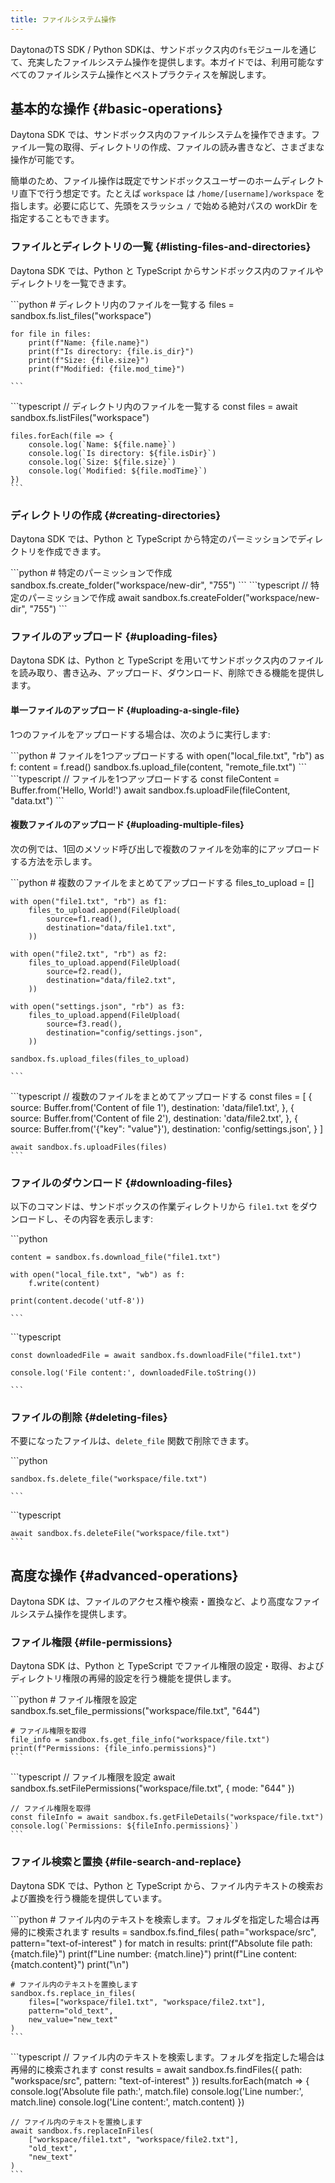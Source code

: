 ```yaml
---
title: ファイルシステム操作
---
```



DaytonaのTS SDK / Python SDKは、サンドボックス内の`fs`モジュールを通じて、充実したファイルシステム操作を提供します。本ガイドでは、利用可能なすべてのファイルシステム操作とベストプラクティスを解説します。

## 基本的な操作 \{#basic-operations\}

Daytona SDK では、サンドボックス内のファイルシステムを操作できます。ファイル一覧の取得、ディレクトリの作成、ファイルの読み書きなど、さまざまな操作が可能です。

簡単のため、ファイル操作は既定でサンドボックスユーザーのホームディレクトリ直下で行う想定です。たとえば `workspace` は `/home/[username]/workspace` を指します。必要に応じて、先頭をスラッシュ `/` で始める絶対パスの workDir を指定することもできます。

### ファイルとディレクトリの一覧 \{#listing-files-and-directories\}

Daytona SDK では、Python と TypeScript からサンドボックス内のファイルやディレクトリを一覧できます。

<Tabs>
  <TabItem label="Python" icon="seti:python">
    ```python
    # ディレクトリ内のファイルを一覧する
    files = sandbox.fs.list_files("workspace")

    for file in files:
        print(f"Name: {file.name}")
        print(f"Is directory: {file.is_dir}")
        print(f"Size: {file.size}")
        print(f"Modified: {file.mod_time}")

    ```
  </TabItem>

  <TabItem label="TypeScript" icon="seti:typescript">
    ```typescript
    // ディレクトリ内のファイルを一覧する
    const files = await sandbox.fs.listFiles("workspace")

    files.forEach(file => {
        console.log(`Name: ${file.name}`)
        console.log(`Is directory: ${file.isDir}`)
        console.log(`Size: ${file.size}`)
        console.log(`Modified: ${file.modTime}`)
    })
    ```
  </TabItem>
</Tabs>

### ディレクトリの作成 \{#creating-directories\}

Daytona SDK では、Python と TypeScript から特定のパーミッションでディレクトリを作成できます。

<Tabs>
  <TabItem label="Python" icon="seti:python">
    ```python
    # 特定のパーミッションで作成
    sandbox.fs.create_folder("workspace/new-dir", "755")
    ```
  </TabItem>

  <TabItem label="TypeScript" icon="seti:typescript">
    ```typescript
    // 特定のパーミッションで作成
    await sandbox.fs.createFolder("workspace/new-dir", "755")
    ```
  </TabItem>
</Tabs>

### ファイルのアップロード \{#uploading-files\}

Daytona SDK は、Python と TypeScript を用いてサンドボックス内のファイルを読み取り、書き込み、アップロード、ダウンロード、削除できる機能を提供します。

#### 単一ファイルのアップロード \{#uploading-a-single-file\}

1つのファイルをアップロードする場合は、次のように実行します:

<Tabs>
  <TabItem label="Python" icon="seti:python">
    ```python
    # ファイルを1つアップロードする
    with open("local_file.txt", "rb") as f:
        content = f.read()
    sandbox.fs.upload_file(content, "remote_file.txt")
    ```
  </TabItem>

  <TabItem label="TypeScript" icon="seti:typescript">
    ```typescript
    // ファイルを1つアップロードする
    const fileContent = Buffer.from('Hello, World!')
    await sandbox.fs.uploadFile(fileContent, "data.txt")
    ```
  </TabItem>
</Tabs>

#### 複数ファイルのアップロード \{#uploading-multiple-files\}

次の例では、1回のメソッド呼び出しで複数のファイルを効率的にアップロードする方法を示します。

<Tabs>
  <TabItem label="Python" icon="seti:python">
    ```python
    # 複数のファイルをまとめてアップロードする
    files_to_upload = []

    with open("file1.txt", "rb") as f1:
        files_to_upload.append(FileUpload(
            source=f1.read(),
            destination="data/file1.txt",
        ))

    with open("file2.txt", "rb") as f2:
        files_to_upload.append(FileUpload(
            source=f2.read(),
            destination="data/file2.txt",
        ))

    with open("settings.json", "rb") as f3:
        files_to_upload.append(FileUpload(
            source=f3.read(),
            destination="config/settings.json",
        ))

    sandbox.fs.upload_files(files_to_upload)

    ```
  </TabItem>

  <TabItem label="TypeScript" icon="seti:typescript">
    ```typescript
    // 複数のファイルをまとめてアップロードする
    const files = [
        {
            source: Buffer.from('Content of file 1'),
            destination: 'data/file1.txt',
        },
        {
            source: Buffer.from('Content of file 2'),
            destination: 'data/file2.txt',
        },
        {
            source: Buffer.from('{"key": "value"}'),
            destination: 'config/settings.json',
        }
    ]

    await sandbox.fs.uploadFiles(files)
    ```
  </TabItem>
</Tabs>

### ファイルのダウンロード \{#downloading-files\}

以下のコマンドは、サンドボックスの作業ディレクトリから `file1.txt` をダウンロードし、その内容を表示します:

<Tabs>
  <TabItem label="Python" icon="seti:python">
    ```python

    content = sandbox.fs.download_file("file1.txt")

    with open("local_file.txt", "wb") as f:
        f.write(content)

    print(content.decode('utf-8'))

    ```
  </TabItem>

  <TabItem label="TypeScript" icon="seti:typescript">
    ```typescript

    const downloadedFile = await sandbox.fs.downloadFile("file1.txt")

    console.log('File content:', downloadedFile.toString())

    ```
  </TabItem>
</Tabs>

### ファイルの削除 \{#deleting-files\}

不要になったファイルは、`delete_file` 関数で削除できます。

<Tabs>
  <TabItem label="Python" icon="seti:python">
    ```python

    sandbox.fs.delete_file("workspace/file.txt")

    ```
  </TabItem>

  <TabItem label="TypeScript" icon="seti:typescript">
    ```typescript

    await sandbox.fs.deleteFile("workspace/file.txt")
    ```
  </TabItem>
</Tabs>

## 高度な操作 \{#advanced-operations\}

Daytona SDK は、ファイルのアクセス権や検索・置換など、より高度なファイルシステム操作を提供します。

### ファイル権限 \{#file-permissions\}

Daytona SDK は、Python と TypeScript でファイル権限の設定・取得、およびディレクトリ権限の再帰的設定を行う機能を提供します。

<Tabs>
  <TabItem label="Python" icon="seti:python">
    ```python
    # ファイル権限を設定
    sandbox.fs.set_file_permissions("workspace/file.txt", "644")

    # ファイル権限を取得
    file_info = sandbox.fs.get_file_info("workspace/file.txt")
    print(f"Permissions: {file_info.permissions}")
    ```
  </TabItem>

  <TabItem label="TypeScript" icon="seti:typescript">
    ```typescript
    // ファイル権限を設定
    await sandbox.fs.setFilePermissions("workspace/file.txt", { mode: "644" })

    // ファイル権限を取得
    const fileInfo = await sandbox.fs.getFileDetails("workspace/file.txt")
    console.log(`Permissions: ${fileInfo.permissions}`)
    ```
  </TabItem>
</Tabs>

### ファイル検索と置換 \{#file-search-and-replace\}

Daytona SDK では、Python と TypeScript から、ファイル内テキストの検索および置換を行う機能を提供しています。

<Tabs>
  <TabItem label="Python" icon="seti:python">
    ```python
    # ファイル内のテキストを検索します。フォルダを指定した場合は再帰的に検索されます
    results = sandbox.fs.find_files(
        path="workspace/src",
        pattern="text-of-interest"
    )
    for match in results:
        print(f"Absolute file path: {match.file}")
        print(f"Line number: {match.line}")
        print(f"Line content: {match.content}")
        print("\n")

    # ファイル内のテキストを置換します
    sandbox.fs.replace_in_files(
        files=["workspace/file1.txt", "workspace/file2.txt"],
        pattern="old_text",
        new_value="new_text"
    )
    ```
  </TabItem>

  <TabItem label="TypeScript" icon="seti:typescript">
    ```typescript
    // ファイル内のテキストを検索します。フォルダを指定した場合は再帰的に検索されます
    const results = await sandbox.fs.findFiles({
        path: "workspace/src",
        pattern: "text-of-interest"
    })
    results.forEach(match => {
        console.log('Absolute file path:', match.file)
        console.log('Line number:', match.line)
        console.log('Line content:', match.content)
    })

    // ファイル内のテキストを置換します
    await sandbox.fs.replaceInFiles(
        ["workspace/file1.txt", "workspace/file2.txt"],
        "old_text",
        "new_text"
    )
    ```
  </TabItem>
</Tabs>